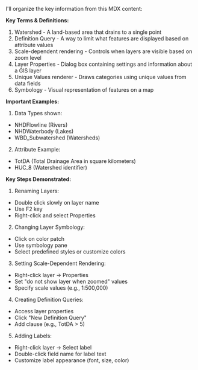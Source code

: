 I'll organize the key information from this MDX content:

**Key Terms & Definitions:**
1. Watershed - A land-based area that drains to a single point
2. Definition Query - A way to limit what features are displayed based on attribute values
3. Scale-dependent rendering - Controls when layers are visible based on zoom level
4. Layer Properties - Dialog box containing settings and information about a GIS layer
5. Unique Values renderer - Draws categories using unique values from data fields
6. Symbology - Visual representation of features on a map

**Important Examples:**
1. Data Types shown:
  - NHDFlowline (Rivers)
  - NHDWaterbody (Lakes)
  - WBD_Subwatershed (Watersheds)

2. Attribute Example:
  - TotDA (Total Drainage Area in square kilometers)
  - HUC_8 (Watershed identifier)

**Key Steps Demonstrated:**
1. Renaming Layers:
  - Double click slowly on layer name
  - Use F2 key
  - Right-click and select Properties

2. Changing Layer Symbology:
  - Click on color patch
  - Use symbology pane
  - Select predefined styles or customize colors

3. Setting Scale-Dependent Rendering:
  - Right-click layer → Properties
  - Set "do not show layer when zoomed" values
  - Specify scale values (e.g., 1:500,000)

4. Creating Definition Queries:
  - Access layer properties
  - Click "New Definition Query"
  - Add clause (e.g., TotDA > 5)

5. Adding Labels:
  - Right-click layer → Select label
  - Double-click field name for label text
  - Customize label appearance (font, size, color)
